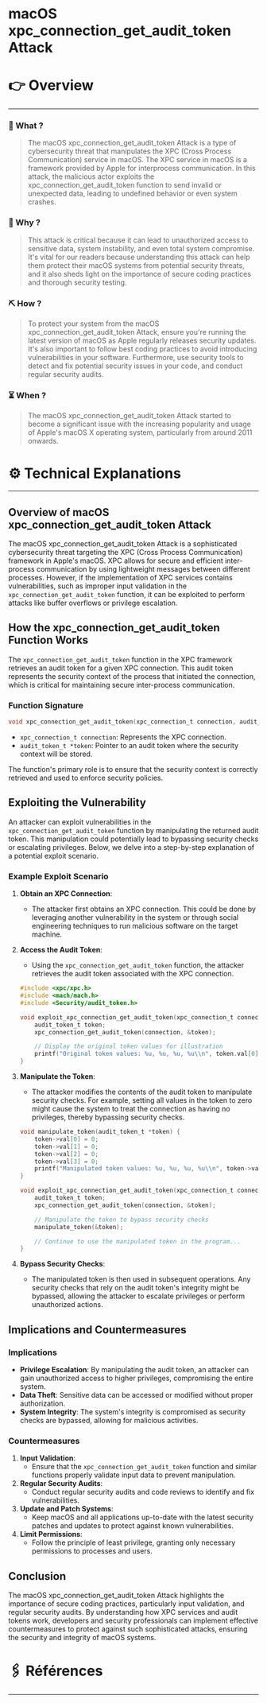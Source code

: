# macOS xpc_connection_get_audit_token Attack


# 👉 Overview

---

### 👀 What ?

> The macOS xpc_connection_get_audit_token Attack is a type of cybersecurity threat that manipulates the XPC (Cross Process Communication) service in macOS. The XPC service in macOS is a framework provided by Apple for interprocess communication. In this attack, the malicious actor exploits the xpc_connection_get_audit_token function to send invalid or unexpected data, leading to undefined behavior or even system crashes.
> 

### 🧐 Why ?

> This attack is critical because it can lead to unauthorized access to sensitive data, system instability, and even total system compromise. It's vital for our readers because understanding this attack can help them protect their macOS systems from potential security threats, and it also sheds light on the importance of secure coding practices and thorough security testing.
> 

### ⛏️ How ?

> To protect your system from the macOS xpc_connection_get_audit_token Attack, ensure you're running the latest version of macOS as Apple regularly releases security updates. It's also important to follow best coding practices to avoid introducing vulnerabilities in your software. Furthermore, use security tools to detect and fix potential security issues in your code, and conduct regular security audits.
> 

### ⏳ When ?

> The macOS xpc_connection_get_audit_token Attack started to become a significant issue with the increasing popularity and usage of Apple's macOS X operating system, particularly from around 2011 onwards.
> 

# ⚙️ Technical Explanations

---

## Overview of macOS xpc_connection_get_audit_token Attack

The macOS xpc_connection_get_audit_token Attack is a sophisticated cybersecurity threat targeting the XPC (Cross Process Communication) framework in Apple's macOS. XPC allows for secure and efficient inter-process communication by using lightweight messages between different processes. However, if the implementation of XPC services contains vulnerabilities, such as improper input validation in the `xpc_connection_get_audit_token` function, it can be exploited to perform attacks like buffer overflows or privilege escalation.

## How the xpc_connection_get_audit_token Function Works

The `xpc_connection_get_audit_token` function in the XPC framework retrieves an audit token for a given XPC connection. This audit token represents the security context of the process that initiated the connection, which is critical for maintaining secure inter-process communication.

### Function Signature

```c
void xpc_connection_get_audit_token(xpc_connection_t connection, audit_token_t *token);

```

- `xpc_connection_t connection`: Represents the XPC connection.
- `audit_token_t *token`: Pointer to an audit token where the security context will be stored.

The function's primary role is to ensure that the security context is correctly retrieved and used to enforce security policies.

## Exploiting the Vulnerability

An attacker can exploit vulnerabilities in the `xpc_connection_get_audit_token` function by manipulating the returned audit token. This manipulation could potentially lead to bypassing security checks or escalating privileges. Below, we delve into a step-by-step explanation of a potential exploit scenario.

### Example Exploit Scenario

1. **Obtain an XPC Connection**:
    - The attacker first obtains an XPC connection. This could be done by leveraging another vulnerability in the system or through social engineering techniques to run malicious software on the target machine.
2. **Access the Audit Token**:
    - Using the `xpc_connection_get_audit_token` function, the attacker retrieves the audit token associated with the XPC connection.
    
    ```c
    #include <xpc/xpc.h>
    #include <mach/mach.h>
    #include <Security/audit_token.h>
    
    void exploit_xpc_connection_get_audit_token(xpc_connection_t connection) {
        audit_token_t token;
        xpc_connection_get_audit_token(connection, &token);
    
        // Display the original token values for illustration
        printf("Original token values: %u, %u, %u, %u\\n", token.val[0], token.val[1], token.val[2], token.val[3]);
    }
    
    ```
    
3. **Manipulate the Token**:
    - The attacker modifies the contents of the audit token to manipulate security checks. For example, setting all values in the token to zero might cause the system to treat the connection as having no privileges, thereby bypassing security checks.
    
    ```c
    void manipulate_token(audit_token_t *token) {
        token->val[0] = 0;
        token->val[1] = 0;
        token->val[2] = 0;
        token->val[3] = 0;
        printf("Manipulated token values: %u, %u, %u, %u\\n", token->val[0], token->val[1], token->val[2], token->val[3]);
    }
    
    void exploit_xpc_connection_get_audit_token(xpc_connection_t connection) {
        audit_token_t token;
        xpc_connection_get_audit_token(connection, &token);
    
        // Manipulate the token to bypass security checks
        manipulate_token(&token);
    
        // Continue to use the manipulated token in the program...
    }
    
    ```
    
4. **Bypass Security Checks**:
    - The manipulated token is then used in subsequent operations. Any security checks that rely on the audit token's integrity might be bypassed, allowing the attacker to escalate privileges or perform unauthorized actions.

## Implications and Countermeasures

### Implications

- **Privilege Escalation**: By manipulating the audit token, an attacker can gain unauthorized access to higher privileges, compromising the entire system.
- **Data Theft**: Sensitive data can be accessed or modified without proper authorization.
- **System Integrity**: The system's integrity is compromised as security checks are bypassed, allowing for malicious activities.

### Countermeasures

1. **Input Validation**:
    - Ensure that the `xpc_connection_get_audit_token` function and similar functions properly validate input data to prevent manipulation.
2. **Regular Security Audits**:
    - Conduct regular security audits and code reviews to identify and fix vulnerabilities.
3. **Update and Patch Systems**:
    - Keep macOS and all applications up-to-date with the latest security patches and updates to protect against known vulnerabilities.
4. **Limit Permissions**:
    - Follow the principle of least privilege, granting only necessary permissions to processes and users.

## Conclusion

The macOS xpc_connection_get_audit_token Attack highlights the importance of secure coding practices, particularly input validation, and regular security audits. By understanding how XPC services and audit tokens work, developers and security professionals can implement effective countermeasures to protect against such sophisticated attacks, ensuring the security and integrity of macOS systems.

# 🖇️ Références

---